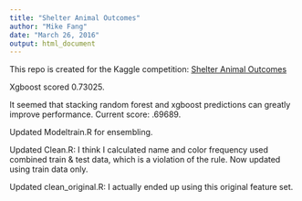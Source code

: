 ```yaml
---
title: "Shelter Animal Outcomes"
author: "Mike Fang"
date: "March 26, 2016"
output: html_document
---
```

This repo is created for the Kaggle competition: [Shelter Animal Outcomes](https://www.kaggle.com/c/shelter-animal-outcomes)

Xgboost scored 0.73025.

It seemed that stacking random forest and xgboost predictions can greatly improve performance.
Current score: .69689.

Updated Modeltrain.R for ensembling.

Updated Clean.R: I think I calculated name and color frequency used combined train \& test data, which is a violation of the rule. Now updated using train data only. 

Updated clean_original.R: I actually ended up using this original feature set. 